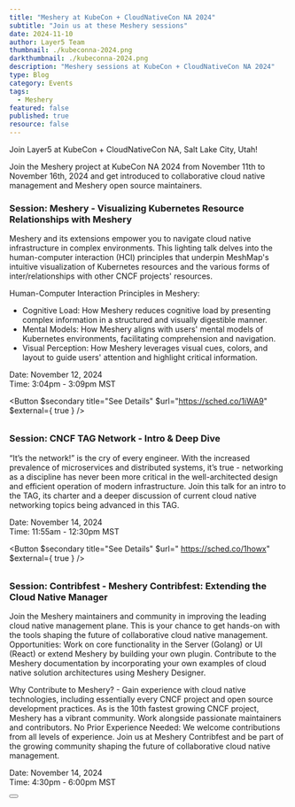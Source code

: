 ```yaml
---
title: "Meshery at KubeCon + CloudNativeCon NA 2024"
subtitle: "Join us at these Meshery sessions"
date: 2024-11-10
author: Layer5 Team
thumbnail: ./kubeconna-2024.png
darkthumbnail: ./kubeconna-2024.png
description: "Meshery sessions at KubeCon + CloudNativeCon NA 2024"
type: Blog
category: Events
tags:
  - Meshery
featured: false
published: true
resource: false
---
```



<BlogWrapper>


Join Layer5 at KubeCon + CloudNativeCon NA, Salt Lake City, Utah!


<p>
Join the Meshery project at KubeCon NA 2024 from November 11th to November 16th, 2024 and get introduced to collaborative cloud native management and Meshery open source maintainers.
</p>

### Session: Meshery - Visualizing Kubernetes Resource Relationships with Meshery

<p>
Meshery and its extensions empower you to navigate cloud native infrastructure in complex environments. This lighting talk delves into the human-computer interaction (HCI) principles that underpin MeshMap's intuitive visualization of Kubernetes resources and the various forms of inter/relationships with other CNCF projects' resources.

Human-Computer Interaction Principles in Meshery:

<ul>
  <li>Cognitive Load: How Meshery reduces cognitive load by presenting complex information in a structured and visually digestible manner.</li>
  <li>Mental Models: How Meshery aligns with users' mental models of Kubernetes environments, facilitating comprehension and navigation.</li>
  <li>Visual Perception: How Meshery leverages visual cues, colors, and layout to guide users' attention and highlight critical information.</li>
</ul>
</p>

<div class="flex-row" style="margin-bottom: 2rem;">
  <p>
    Date: November 12, 2024<br />
    Time: 3:04pm - 3:09pm MST
  </p>

  <Button $secondary title="See Details" $url="https://sched.co/1iWA9" $external={ true } />
</div>

### Session: CNCF TAG Network - Intro & Deep Dive

<p>
“It’s the network!” is the cry of every engineer. With the increased prevalence of microservices and distributed systems, it’s true - networking as a discipline has never been more critical in the well-architected design and efficient operation of modern infrastructure. Join this talk for an intro to the TAG, its charter and a deeper discussion of current cloud native networking topics being advanced in this TAG.
</p>

<div class="flex-row" style="margin-bottom: 2rem;">
  <p>
    Date: November 14, 2024 <br />
    Time: 11:55am - 12:30pm MST
  </p>

  <Button $secondary title="See Details" $url=" https://sched.co/1howx" $external={ true } />
</div>

### Session: Contribfest - Meshery Contribfest: Extending the Cloud Native Manager

<p>
Join the Meshery maintainers and community in improving the leading cloud native management plane. This is your chance to get hands-on with the tools shaping the future of collaborative cloud native management. Opportunities: Work on core functionality in the Server (Golang) or UI (React) or extend Meshery by building your own plugin. Contribute to the Meshery documentation by incorporating your own examples of cloud native solution architectures using Meshery Designer. 
</p>
<p>
Why Contribute to Meshery? - Gain experience with cloud native technologies, including essentially every CNCF project and open source development practices. As is the 10th fastest growing CNCF project, Meshery has a vibrant community. Work alongside passionate maintainers and contributors. No Prior Experience Needed: We welcome contributions from all levels of experience. Join us at Meshery Contribfest and be part of the growing community shaping the future of collaborative cloud native management.
</p>

<div class="flex-row" style="margin-bottom: 2rem;">
  <p>
    Date: November 14, 2024 <br />
    Time: 4:30pm - 6:00pm MST
  </p>
  <Button $secondary title="See Details" $url="https://kccncna2024.sched.com/event/1hoxN/contribfest-meshery-contribfest-extending-the-cloud-native-manager" $external={ true } />
</div>





</BlogWrapper>
